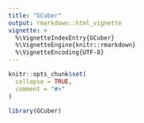 ```yaml
---
title: "GCuber"
output: rmarkdown::html_vignette
vignette: >
  %\VignetteIndexEntry{GCuber}
  %\VignetteEngine{knitr::rmarkdown}
  %\VignetteEncoding{UTF-8}
---
```


```r
knitr::opts_chunk$set(
  collapse = TRUE,
  comment = "#>"
)
```

```r
library(GCuber)
```
